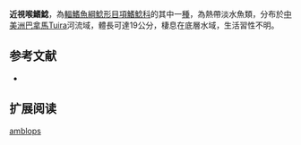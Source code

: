 {{Speciesbox
| name = 近視喉鰭鯰
| image = 
| image_width = 250px
| status = NE
| status_system = IUCN3.1
| genus = Trachelyopterus
| species = amblops
| authority = Meek & Hildebrand, 1913
| synonyms = *''Felichthys amblops'',Meek & Hildebrand, 1913
}}
'''近視喉鰭鯰'''，為[[輻鰭魚綱|輻鰭魚綱]][[鯰形目|鯰形目]][[項鰭鯰科|項鰭鯰科]]的其中一[[種|種]]，為熱帶淡水魚類，分布於[[中美洲|中美洲]][[巴拿馬|巴拿馬]]Tuira河流域，體長可達19公分，棲息在底層水域，生活習性不明。
==参考文献==
*{{FishBase_species|genus=Trachelyopterus|species=amblops|year=2015|month=5}}

== 扩展阅读 ==
{{refbegin}}
{{wikispecies-inline|Trachelyopterus amblops|近視喉鰭鯰}}
{{refend}}
{{Taxonbar|from=Q5438711}}

[[Category:喉鰭鯰屬|amblops]]